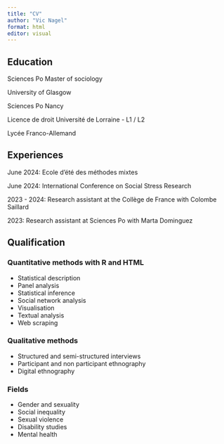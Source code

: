 ```yaml
---
title: "CV"
author: "Vic Nagel"
format: html
editor: visual
---
```


## Education


Sciences Po Master of sociology

University of Glasgow

Sciences Po Nancy

Licence de droit Université de Lorraine - L1 / L2

Lycée Franco-Allemand

## Experiences

June 2024: Ecole d'été des méthodes mixtes

June 2024: International Conference on Social Stress Research

2023 - 2024: Research assistant at the Collège de France with Colombe Saillard

2023: Research assistant at Sciences Po with Marta Dominguez

## Qualification

### Quantitative methods with R and HTML

-   Statistical description
-   Panel analysis
-   Statistical inference
-   Social network analysis
-   Visualisation
-   Textual analysis
-   Web scraping

### Qualitative methods

-   Structured and semi-structured interviews
-   Participant and non participant ethnography
-   Digital ethnography

### Fields

-   Gender and sexuality
-   Social inequality
-   Sexual violence
-   Disability studies
-   Mental health
